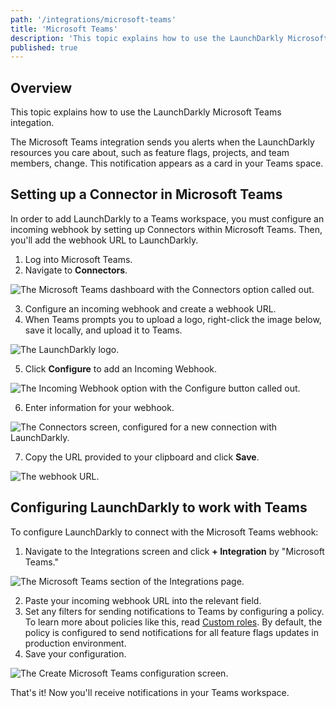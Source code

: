 ```yaml
---
path: '/integrations/microsoft-teams'
title: 'Microsoft Teams'
description: 'This topic explains how to use the LaunchDarkly Microsoft Teams integation, which sends alerts to your Teams space when LaunchDarkly resources change.'
published: true
---
```


## Overview

This topic explains how to use the LaunchDarkly Microsoft Teams integation.

The Microsoft Teams integration sends you alerts when the LaunchDarkly resources you care about, such as feature flags, projects, and team members, change. This notification appears as a card in your Teams space.

## Setting up a Connector in Microsoft Teams

In order to add LaunchDarkly to a Teams workspace, you must configure an incoming webhook by setting up Connectors within Microsoft Teams. Then, you'll add the webhook URL to LaunchDarkly.

1. Log into Microsoft Teams.
2. Navigate to **Connectors**.

![The Microsoft Teams dashboard with the Connectors option called out.](../images/ms-teams-connectors-callout.png) 


3. Configure an incoming webhook and create a webhook URL.
4. When Teams prompts you to upload a logo, right-click the image below, save it locally, and upload it to Teams.

![The LaunchDarkly logo.](../images/ms-teams-ld-logo.png) 


5. Click **Configure** to add an Incoming Webhook.

![The Incoming Webhook option with the Configure button called out.](../images/ms-teams-incoming-webhook-callout.png) 

6. Enter information for your webhook.

![The Connectors screen, configured for a new connection with LaunchDarkly.](../images/ms-teams-webhook-connectors-screen.png)

7. Copy the URL provided to your clipboard and click **Save**.

![The webhook URL.](../images/ms-teams-connectors-url.png) 


## Configuring LaunchDarkly to work with Teams

To configure LaunchDarkly to connect with the Microsoft Teams webhook:

1. Navigate to the Integrations screen and click **+ Integration** by "Microsoft Teams."

![The Microsoft Teams section of the Integrations page.](../images/ms-teams-add-integration.png) 


2. Paste your incoming webhook URL into the relevant field.
3. Set any filters for sending notifications to Teams by configuring a policy. To learn more about policies like this, read [Custom roles](/home/team/custom-roles). By default, the policy is configured to send notifications for all feature flags updates in production environment.
4. Save your configuration.

![The Create Microsoft Teams configuration screen.](../images/ms-teams-ld-integration-config.png) 


That's it! Now you'll receive notifications in your Teams workspace.

